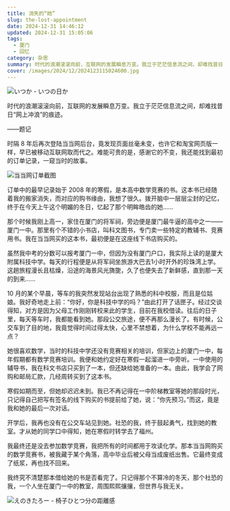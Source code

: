 ```yaml
---
title: 消失的“她”
slug: the-lost-appointment
date: 2024-12-31 14:46:12
updated: 2024-12-31 15:05:06
tags:
  - 厦门
  - 回忆
category: 杂思
summary: 时代的浪潮滚滚向前，互联网的发展瞬息万变。我立于茫茫信息流之间，却难找昔日“网上冲浪”的痕迹。
cover: /images/2024/12/2024123115024600.jpg
---
```


![いつか - いつの日か](/images/2024/12/2024123114275500.jpg)

<MusicPlayer netease={2032635462} />

时代的浪潮滚滚向前，互联网的发展瞬息万变。我立于茫茫信息流之间，却难找昔日“网上冲浪”的痕迹。

——题记

时隔 8 年后再次登陆当当网后台，竟发现页面丝毫未变，也许它和淘宝网页版一样，早已被移动互联网取而代之。难能可贵的是，感谢它的不变，我还能找到最初的订单记录，一窥当时的故事。

![当当网订单截图](/images/2024/12/2024123104060033.jpg)

订单中的最早记录始于 2008 年的寒假，是本高中数学竞赛的书。这本书已经随着我的搬家消失，而对应的购书缘由，我想了很久。拨开脑中一层层尘封的记忆，终于在今天上午这个明媚的冬日，忆起了那个明眸皓齿的她……

那个时候我刚上高一，家住在厦门的将军祠，旁边便是厦门最牛逼的高中之一——厦门一中。那里有个不错的小书店，叫科文图书，专门卖一些特定的教辅书、竞赛用书。我在当当网买的这本书，最初便是在这座线下书店购买的。

虽然我中考的分数可以报考厦门一中，但因为没有厦门户口，我实际上读的是厦大附属科技中学。每天的行程便是从将军祠坐旅游大巴去1小时开外的珍珠湾上学。这趟旅程漫长且枯燥，沿途的海景风光旖旎，久了也便失去了新鲜感，直到那一天的到来……

10 月的某个早晨，等车的我突然发现站台出现了熟悉的科中校服，而且是位姑娘。我好奇地走上前：“你好，你是科技中学的吗？”由此打开了话匣子。经过交谈得知，对方是因为父母工作刚刚转校来此的学生，目前在我校借读。往后的日子里，每天等车时，我都能看到她。那段公交旅途，便不再那么漫长了。有时候，公交车到了目的地，我竟觉得时间过得太快，心里不禁想着，为什么学校不能再远一点？

她很喜欢数学，当时的科技中学还没有竞赛相关的培训，但家边上的厦门一中，每年假期都有数学竞赛培训。我便和她约定好在寒假一起溜进一中旁听。一中使用的辅导书，我在科文书店只买到了一本，但还缺给她准备的一本。由此，我学会了网购和邮局汇款，几经周转买到了这本书。

寒假如期而至，但她却迟迟未到。我已不再记得在一中阶梯教室等她的那段时光，只记得自己把写有签名的线下购买的书提前给了她，说：“你先预习。”而这，竟是我和她的最后一次对话。

开学后，我再也没有在公交车站见到她。社恐的我，终于鼓起勇气，找到她的教室。才从她的同学口中得知，她在寒假时转学去了福州。

我最终还是没去参加数学竞赛，我把所有的时间都用于攻读化学。那本当当网购买的数学竞赛书，被我藏于某个角落，高中毕业后被父母当成废纸出售。它最终变成了纸浆，再也找不回来。

我终究不清楚那本借给她的书是否看完了。只记得那个不算冷的冬天，那个社恐的我，一个人坐在厦门一中的教室，周围熙熙攘攘，但世界与我无关。

![えのきたろー - 椅子ひとつ分の距離感](/images/2024/12/2024123114292500.jpg)
